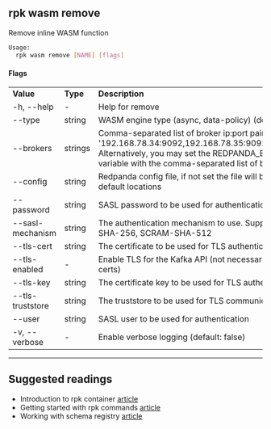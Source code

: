 
## rpk wasm remove

 Remove inline WASM function

```bash 
Usage:
  rpk wasm remove [NAME] [flags]
``` 

#### Flags

<table>
<tbody>
<tr>
<td><strong> Value</strong>
</td>
<td><strong> Type</strong>
</td>
<td><strong> Description</strong>
</td>
</tr><tr><td>-h, --help</td><td>-</td><td>Help for remove</td></tr><tr><td>--type</td><td>string</td><td>WASM engine type (async, data-policy) (default "async")</td></tr><tr><td>--brokers</td><td>strings</td><td>Comma-separated list of broker ip:port pairs (e.g. --brokers '192.168.78.34:9092,192.168.78.35:9092,192.179.23.54:9092'). Alternatively, you may set the REDPANDA_BROKERS environment variable with the comma-separated list of broker addresses</td></tr><tr><td>--config</td><td>string</td><td>Redpanda config file, if not set the file will be searched for in the default locations</td></tr><tr><td>--password</td><td>string</td><td>SASL password to be used for authentication</td></tr><tr><td>--sasl-mechanism</td><td>string</td><td>The authentication mechanism to use. Supported values: SCRAM-SHA-256, SCRAM-SHA-512</td></tr><tr><td>--tls-cert</td><td>string</td><td>The certificate to be used for TLS authentication with the broker</td></tr><tr><td>--tls-enabled</td><td>-</td><td>Enable TLS for the Kafka API (not necessary if specifying custom certs)</td></tr><tr><td>--tls-key</td><td>string</td><td>The certificate key to be used for TLS authentication with the broker</td></tr><tr><td>--tls-truststore</td><td>string</td><td>The truststore to be used for TLS communication with the broker</td></tr><tr><td>--user</td><td>string</td><td>SASL user to be used for authentication</td></tr><tr><td>-v, --verbose</td><td>-</td><td>Enable verbose logging (default: false)</td></tr></tbody></table>


---

## Suggested readings
- Introduction to rpk container [article](https://redpanda.com/blog/rpk-container/)
- Getting started with rpk commands [article](https://redpanda.com/blog/getting-started-rpk/)
- Working with schema registry [article](https://redpanda.com/blog/schema_registry/)

